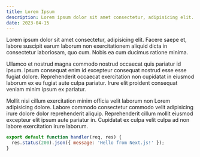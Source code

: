 ```yaml
---
title: Lorem Ipsum
description: Lorem ipsum dolor sit amet consectetur, adipisicing elit. Facere saepe et, labore suscipit earum laborum non exercitationem aliquid dicta in consectetur laboriosam, quo cum. Nobis ea cum ducimus ratione minima.
date: 2023-04-15
---
```


Lorem ipsum dolor sit amet consectetur, adipisicing elit. Facere saepe et, labore suscipit
earum laborum non exercitationem aliquid dicta in consectetur laboriosam, quo cum. Nobis
ea cum ducimus ratione minima.

Ullamco et nostrud magna commodo nostrud occaecat quis pariatur id ipsum. Ipsum
consequat enim id excepteur consequat nostrud esse esse fugiat dolore.
Reprehenderit occaecat exercitation non cupidatat in eiusmod laborum ex eu
fugiat aute culpa pariatur. Irure elit proident consequat veniam minim ipsum ex
pariatur.

Mollit nisi cillum exercitation minim officia velit laborum non Lorem
adipisicing dolore. Labore commodo consectetur commodo velit adipisicing irure
dolore dolor reprehenderit aliquip. Reprehenderit cillum mollit eiusmod
excepteur elit ipsum aute pariatur in. Cupidatat ex culpa velit culpa ad non
labore exercitation irure laborum.

```jsx
export default function handler(req, res) {
  res.status(200).json({ message: 'Hello from Next.js!' });
}
```

